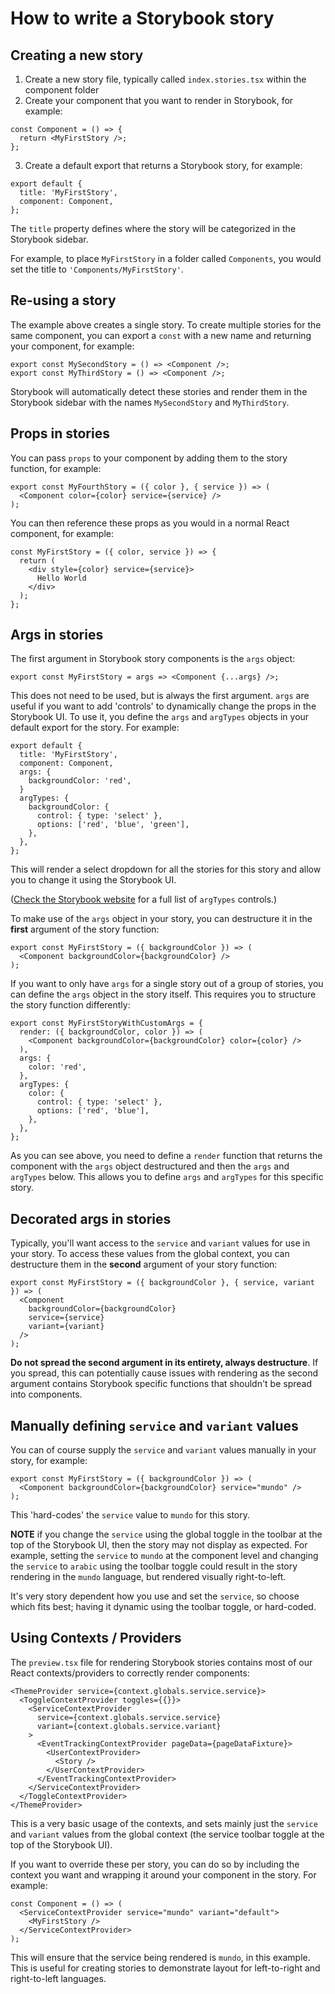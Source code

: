 
<Meta title="docs/Writing-Storybook-Stories" />

# How to write a Storybook story

## Creating a new story

1. Create a new story file, typically called `index.stories.tsx` within the component folder
2. Create your component that you want to render in Storybook, for example:

```tsx
const Component = () => {
  return <MyFirstStory />;
};
```

3. Create a default export that returns a Storybook story, for example:

```tsx
export default {
  title: 'MyFirstStory',
  component: Component,
};
```

The `title` property defines where the story will be categorized in the Storybook sidebar.

For example, to place `MyFirstStory` in a folder called `Components`, you would set the title to `'Components/MyFirstStory'`.

## Re-using a story

The example above creates a single story. To create multiple stories for the same component, you can export a `const` with a new name and returning your component, for example:

```tsx
export const MySecondStory = () => <Component />;
export const MyThirdStory = () => <Component />;
```

Storybook will automatically detect these stories and render them in the Storybook sidebar with the names `MySecondStory` and `MyThirdStory`.

## Props in stories

You can pass `props` to your component by adding them to the story function, for example:

```tsx
export const MyFourthStory = ({ color }, { service }) => (
  <Component color={color} service={service} />
);
```

You can then reference these props as you would in a normal React component, for example:

```tsx
const MyFirstStory = ({ color, service }) => {
  return (
    <div style={color} service={service}>
      Hello World
    </div>
  );
};
```

## Args in stories

The first argument in Storybook story components is the `args` object:

```tsx
export const MyFirstStory = args => <Component {...args} />;
```

This does not need to be used, but is always the first argument. `args` are useful if you want to add 'controls' to dynamically change the props in the Storybook UI. To use it, you define the `args` and `argTypes` objects in your default export for the story. For example:

```tsx
export default {
  title: 'MyFirstStory',
  component: Component,
  args: {
    backgroundColor: 'red',
  }
  argTypes: {
    backgroundColor: {
      control: { type: 'select' },
      options: ['red', 'blue', 'green'],
    },
  },
};
```

This will render a select dropdown for all the stories for this story and allow you to change it using the Storybook UI.

([Check the Storybook website](https://storybook.js.org/docs/api/arg-types) for a full list of `argTypes` controls.)

To make use of the `args` object in your story, you can destructure it in the **first** argument of the story function:

```tsx
export const MyFirstStory = ({ backgroundColor }) => (
  <Component backgroundColor={backgroundColor} />
);
```

If you want to only have `args` for a single story out of a group of stories, you can define the `args` object in the story itself. This requires you to structure the story function differently:

```tsx
export const MyFirstStoryWithCustomArgs = {
  render: ({ backgroundColor, color }) => (
    <Component backgroundColor={backgroundColor} color={color} />
  ),
  args: {
    color: 'red',
  },
  argTypes: {
    color: {
      control: { type: 'select' },
      options: ['red', 'blue'],
    },
  },
};
```

As you can see above, you need to define a `render` function that returns the component with the `args` object destructured and then the `args` and `argTypes` below. This allows you to define `args` and `argTypes` for this specific story.

## Decorated args in stories

Typically, you'll want access to the `service` and `variant` values for use in your story. To access these values from the global context, you can destructure them in the **second** argument of your story function:

```tsx
export const MyFirstStory = ({ backgroundColor }, { service, variant }) => (
  <Component
    backgroundColor={backgroundColor}
    service={service}
    variant={variant}
  />
);
```

**Do not spread the second argument in its entirety, always destructure**. If you spread, this can potentially cause issues with rendering as the second argument contains Storybook specific functions that shouldn't be spread into components.

## Manually defining `service` and `variant` values

You can of course supply the `service` and `variant` values manually in your story, for example:

```tsx
export const MyFirstStory = ({ backgroundColor }) => (
  <Component backgroundColor={backgroundColor} service="mundo" />
);
```

This 'hard-codes' the `service` value to `mundo` for this story.

**NOTE** if you change the `service` using the global toggle in the toolbar at the top of the Storybook UI, then the story may not display as expected. For example, setting the `service` to `mundo` at the component level and changing the `service` to `arabic` using the toolbar toggle could result in the story rendering in the `mundo` language, but rendered visually right-to-left.

It's very story dependent how you use and set the `service`, so choose which fits best; having it dynamic using the toolbar toggle, or hard-coded.

## Using Contexts / Providers

The `preview.tsx` file for rendering Storybook stories contains most of our React contexts/providers to correctly render components:

```tsx
<ThemeProvider service={context.globals.service.service}>
  <ToggleContextProvider toggles={{}}>
    <ServiceContextProvider
      service={context.globals.service.service}
      variant={context.globals.service.variant}
    >
      <EventTrackingContextProvider pageData={pageDataFixture}>
        <UserContextProvider>
          <Story />
        </UserContextProvider>
      </EventTrackingContextProvider>
    </ServiceContextProvider>
  </ToggleContextProvider>
</ThemeProvider>
```

This is a very basic usage of the contexts, and sets mainly just the `service` and `variant` values from the global context (the service toolbar toggle at the top of the Storybook UI).

If you want to override these per story, you can do so by including the context you want and wrapping it around your component in the story. For example:

```tsx
const Component = () => (
  <ServiceContextProvider service="mundo" variant="default">
    <MyFirstStory />
  </ServiceContextProvider>
);
```

This will ensure that the service being rendered is `mundo`, in this example. This is useful for creating stories to demonstrate layout for left-to-right and right-to-left languages.

